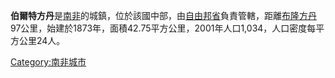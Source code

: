 '''伯爾特方丹'''是[[南非|南非]]的城鎮，位於該國中部，由[[自由邦省|自由邦省]]負責管轄，距離[[布隆方丹|布隆方丹]]97公里，始建於1873年，面積42.75平方公里，2001年人口1,034，人口密度每平方公里24人。

{{SouthAfrica-geo-stub}}
[[Category:南非城市|Category:南非城市]]